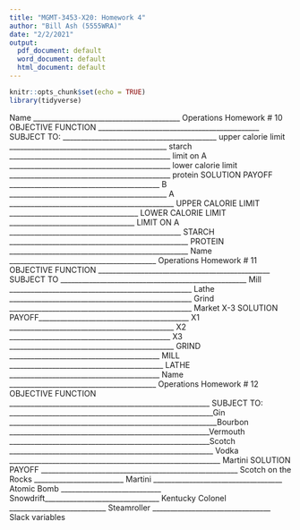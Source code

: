 ```yaml
---
title: "MGMT-3453-X20: Homework 4"
author: "Bill Ash (5555WRA)"
date: "2/2/2021"
output:
  pdf_document: default
  word_document: default
  html_document: default
---
```


```r
knitr::opts_chunk$set(echo = TRUE)
library(tidyverse)
```



Name _________________________________________
Operations Homework # 10
OBJECTIVE FUNCTION _____________________________________________
SUBJECT TO: ___________________________________________ upper calorie limit
____________________________________________ starch
_____________________________________________ limit on A
_____________________________________________ lower calorie limit
_____________________________________________ protein
SOLUTION
PAYOFF __________________________________________
B ____________________________________________
A ______________________________________________
UPPER CALORIE LIMIT ____________________________________
LOWER CALORIE LIMIT ___________________________________
LIMIT ON A ________________________________________________
STARCH __________________________________________________
PROTEIN __________________________________________________
Name _________________________________________
Operations Homework # 11
OBJECTIVE FUNCTION ________________________________________________
SUBJECT TO
____________________________________________________ Mill
___________________________________________________ Lathe
___________________________________________________ Grind
___________________________________________________ Market X-3
SOLUTION
PAYOFF__________________________________________
X1 ______________________________________________
X2 _____________________________________________
X3 ______________________________________________
GRIND __________________________________________
MILL ___________________________________________
LATHE __________________________________________
Name _________________________________________
Operations Homework # 12
OBJECTIVE FUNCTION ________________________________________________________
SUBJECT TO:
_________________________________________________________Gin
__________________________________________________________Bourbon
________________________________________________________Vermouth
________________________________________________________Scotch
_________________________________________________________ Vodka
___________________________________________________________ Martini
SOLUTION
PAYOFF _______________________________________________________
Scotch on the Rocks _________________________
Martini ____________________________________
Atomic Bomb ____________________________
Snowdrift________________________________
Kentucky Colonel ___________________________
Steamroller _________________________________
Slack variables